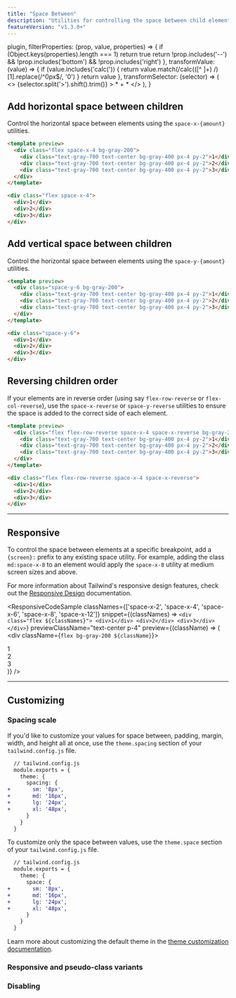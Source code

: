 ```yaml
---
title: "Space Between"
description: "Utilities for controlling the space between child elements."
featureVersion: "v1.3.0+"
---
```




  plugin,
  filterProperties: (prop, value, properties) => {
    if (Object.keys(properties).length === 1) return true
    return !prop.includes('--') && !prop.includes('bottom') && !prop.includes('right')
  },
  transformValue: (value) => {
    if (value.includes('calc(')) {
      return value.match(/calc\(([^ ]+) /)[1].replace(/^0px$/, '0')
    }
    return value
  },
  transformSelector: (selector) => (
    <>
      {selector.split('>').shift().trim()} <span className="ml-1 text-purple-300">> * + *</span>
    </>
  ),
}

## Add horizontal space between children

Control the horizontal space between elements using the `space-x-{amount}` utilities.

```html
<template preview>
  <div class="flex space-x-4 bg-gray-200">
    <div class="text-gray-700 text-center bg-gray-400 px-4 py-2">1</div>
    <div class="text-gray-700 text-center bg-gray-400 px-4 py-2">2</div>
    <div class="text-gray-700 text-center bg-gray-400 px-4 py-2">3</div>
  </div>
</template>

<div class="flex space-x-4">
  <div>1</div>
  <div>2</div>
  <div>3</div>
</div>
```

## Add vertical space between children

Control the horizontal space between elements using the `space-y-{amount}` utilities.

```html
<template preview>
  <div class="space-y-6 bg-gray-200">
    <div class="text-gray-700 text-center bg-gray-400 px-4 py-2">1</div>
    <div class="text-gray-700 text-center bg-gray-400 px-4 py-2">2</div>
    <div class="text-gray-700 text-center bg-gray-400 px-4 py-2">3</div>
  </div>
</template>

<div class="space-y-6">
  <div>1</div>
  <div>2</div>
  <div>3</div>
</div>
```

## Reversing children order

If your elements are in reverse order (using say `flex-row-reverse` or `flex-col-reverse`), use the `space-x-reverse` or `space-y-reverse` utilities to ensure the space is added to the correct side of each element.

```html
<template preview>
  <div class="flex flex-row-reverse space-x-4 space-x-reverse bg-gray-200">
    <div class="text-gray-700 text-center bg-gray-400 px-4 py-2">1</div>
    <div class="text-gray-700 text-center bg-gray-400 px-4 py-2">2</div>
    <div class="text-gray-700 text-center bg-gray-400 px-4 py-2">3</div>
  </div>
</template>

<div class="flex flex-row-reverse space-x-4 space-x-reverse">
  <div>1</div>
  <div>2</div>
  <div>3</div>
</div>
```

---

## Responsive

To control the space between elements at a specific breakpoint, add a `{screen}:` prefix to any existing space utility. For example, adding the class `md:space-x-8` to an element would apply the `space-x-8` utility at medium screen sizes and above.

For more information about Tailwind's responsive design features, check out the [Responsive Design](/docs/responsive-design) documentation.

<ResponsiveCodeSample
  classNames={['space-x-2', 'space-x-4', 'space-x-6', 'space-x-8', 'space-x-12']}
  snippet={(classNames) => `
    <div class="flex ${classNames}">
      <div>1</div>
      <div>2</div>
      <div>3</div>
    </div>
  `}
  previewClassName="text-center p-4"
  preview={(className) => (
    <div className={`flex bg-gray-200 ${className}`}>
      <div className="text-gray-700 text-center bg-gray-400 px-4 py-2">1</div>
      <div className="text-gray-700 text-center bg-gray-400 px-4 py-2">2</div>
      <div className="text-gray-700 text-center bg-gray-400 px-4 py-2">3</div>
    </div>
  )}
/>

---

## Customizing

### Spacing scale

If you'd like to customize your values for space between, padding, margin, width, and height all at once, use the `theme.spacing` section of your `tailwind.config.js` file.

```diff
  // tailwind.config.js
  module.exports = {
    theme: {
      spacing: {
+       sm: '8px',
+       md: '16px',
+       lg: '24px',
+       xl: '48px',
      }
    }
  }
```

To customize only the space between values, use the `theme.space` section of your `tailwind.config.js` file.

```diff
  // tailwind.config.js
  module.exports = {
    theme: {
      space: {
+       sm: '8px',
+       md: '16px',
+       lg: '24px',
+       xl: '48px',
      }
    }
  }
```

Learn more about customizing the default theme in the [theme customization documentation](/docs/theme#customizing-the-default-theme).

### Responsive and pseudo-class variants

<Variants plugin="space" />

### Disabling

<Disabling plugin="space" />
